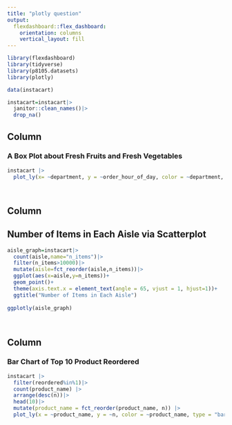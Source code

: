 ```yaml
---
title: "plotly question"
output: 
  flexdashboard::flex_dashboard:
    orientation: columns
    vertical_layout: fill
---
```


```r
library(flexdashboard)
library(tidyverse)
library(p8105.datasets)
library(plotly)
```

```r
data(instacart)
```

```r
instacart=instacart|>
  janitor::clean_names()|>
  drop_na()
```



Column {data-width=1000}
-----------------------------------------------------------------------

### A Box Plot about Fresh Fruits and Fresh Vegetables

```r
instacart |>
  plot_ly(x= ~department, y = ~order_hour_of_day, color = ~department, type = "box", colors = "viridis")

 
```


Column {data-width=500}
-----------------------------------------------------------------------

## Number of Items in Each Aisle via Scatterplot

```r
aisle_graph=instacart|>
  count(aisle,name="n_items")|>
  filter(n_items>10000)|>
  mutate(aisle=fct_reorder(aisle,n_items))|>
  ggplot(aes(x=aisle,y=n_items))+
  geom_point()+
  theme(axis.text.x = element_text(angle = 65, vjust = 1, hjust=1))+
  ggtitle("Number of Items in Each Aisle")
  
ggplotly(aisle_graph)
  
  
```
Column {data-width=500}
-----------------------------------------------------------------------

### Bar Chart of Top 10 Product Reordered

```r
instacart |> 
  filter(reordered%in%1)|>
  count(product_name) |> 
  arrange(desc(n))|>
  head(10)|>
  mutate(product_name = fct_reorder(product_name, n)) |> 
  plot_ly(x = ~product_name, y = ~n, color = ~product_name, type = "bar", colors = "viridis")
```




